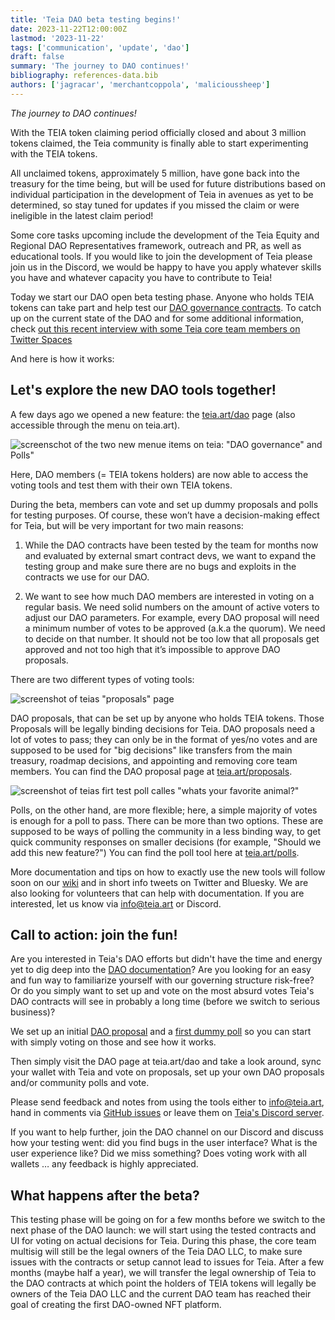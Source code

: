```yaml
---
title: 'Teia DAO beta testing begins!'
date: 2023-11-22T12:00:00Z
lastmod: '2023-11-22'
tags: ['communication', 'update', 'dao']
draft: false
summary: 'The journey to DAO continues!'
bibliography: references-data.bib
authors: ['jagracar', 'merchantcoppola', 'malicioussheep']
---
```






_The journey to DAO continues!_

With the TEIA token claiming period officially closed and about 3 million tokens claimed, the Teia community is finally able to start experimenting with the TEIA tokens. 

All unclaimed tokens, approximately 5 million, have gone back into the treasury for the time being, but will be used for future distributions based on individual participation in the development of Teia in avenues as yet to be determined, so stay tuned for updates if you missed the claim or were ineligible in the latest claim period!

Some core tasks upcoming include the development of the Teia Equity and Regional DAO Representatives framework, outreach and PR, as well as educational tools. If you would like to join the development of Teia  please join us in the Discord, we would be happy to have you apply whatever skills you have and whatever capacity you have to contribute to Teia!

Today we start our DAO open beta testing phase. Anyone who holds TEIA tokens can take part and help test our [DAO governance contracts](https://github.com/teia-community/teia-docs/wiki/Governance-on-Teia). To catch up on the current state of the DAO and for some additional information, check [out this recent interview with some Teia core team members on Twitter Spaces](https://twitter.com/i/spaces/1YpKkwXeYLAKj?s=20)

And here is how it works:
                                                                                                                                                                      
## Let's explore the new DAO tools together!                                                              

A few days ago we opened a new feature: the [teia.art/dao](https://teia.art/dao) page (also accessible through the menu on teia.art).

![screenschot of the two new menue items on teia: "DAO governance" and Polls"](https://github.com/teia-community/teia-blog/assets/97635650/7a8c36dc-5a9a-4383-bfae-0f34561fcc0e)

Here, DAO members (= TEIA tokens holders) are now able to access the voting tools and test them with their own TEIA tokens.
 
During the beta, members can vote and set up dummy proposals and polls for testing purposes. Of course, these won’t have a decision-making effect for Teia, but will be very important for two main reasons:

1) While the DAO contracts have been tested by the team for months now and evaluated by external smart contract devs, we want to expand the testing group and make sure there are no bugs and exploits in the contracts we use for our DAO.

2) We want to see how much DAO members are interested in voting on a regular basis. We need solid numbers on the amount of active voters to adjust our DAO parameters. For example, every DAO proposal will need a minimum number of votes to be approved (a.k.a the quorum). We need to decide on that number. It should not be too low that all proposals get approved and not too high that it’s impossible to approve DAO proposals. 

There are two different types of voting tools: 

![screenshot of teias "proposals" page](https://github.com/teia-community/teia-blog/assets/97635650/62cc1311-8033-4323-a6e8-8579e565a563)

DAO proposals, that can be set up by anyone who holds TEIA tokens. Those Proposals will be legally binding decisions for Teia. DAO proposals need a lot of votes to pass; they can only be in the format of yes/no votes and are supposed to be used for "big decisions" like transfers from the main treasury, roadmap decisions, and appointing and removing core team members. You can find the DAO proposal page at [teia.art/proposals](https://teia.art/dao/proposals).

![screenshot of teias firt test poll calles "whats your favorite animal?"](https://github.com/teia-community/teia-blog/assets/97635650/8d1dfe06-bdd2-4fa1-9aa8-bf0231ed8015)

Polls, on the other hand, are more flexible; here, a simple majority of votes is enough for a poll to pass. There can be more than two options. These are supposed to be ways of polling the community in a less binding way, to get quick community responses on smaller decisions (for example, "Should we add this new feature?") You can find the poll tool here at [teia.art/polls](https://teia.art/polls).

More documentation and tips on how to exactly use the new tools will follow soon on our [wiki](https://github.com/teia-community/teia-docs/wiki/) and in short info tweets on Twitter and Bluesky. We are also looking for volunteers that can help with documentation. If you are interested, let us know via info@teia.art or Discord.

## Call to action: join the fun!

Are you interested in Teia's DAO efforts but didn't have the time and energy yet to dig deep into the [DAO documentation](https://github.com/teia-community/teia-docs/wiki/Governance-on-Teia)? Are you looking for an easy and fun way to familiarize yourself with our governing structure risk-free? Or do you simply want to set up and vote on the most absurd votes Teia's DAO contracts will see in probably a long time (before we switch to serious business)?

We set up an initial [DAO proposal](https://teia.art/dao/proposals) and a [first dummy poll](https://teia.art/polls) so you can start with simply voting on those and see how it works.

Then simply visit the DAO page at teia.art/dao and take a look around, sync your wallet with Teia and vote on proposals, set up your own DAO proposals and/or community polls and vote.

                                                                                                                                                                      
Please send feedback and notes from using the tools either to info@teia.art, hand in comments via  [GitHub issues](https://github.com/teia-community/teia-ui/issues) or leave them on [Teia's Discord server](https://discord.gg/AFfn4Ra9VS).

If you want to help further, join the DAO channel on our Discord and discuss how your testing went: did you find bugs in the user interface? What is the user experience like? Did we miss something? Does voting work with all wallets … any feedback is highly appreciated.

## What happens after the beta?

This testing phase will be going on for a few months before we switch to the next phase of the DAO launch: we will start using the tested contracts and UI for voting on actual decisions for Teia. During this phase, the core team multisig will still be the legal owners of the Teia DAO LLC, to make sure issues with the contracts or setup cannot lead to issues for Teia. After a few months (maybe half a year), we will transfer the legal ownership of Teia to the DAO contracts at which point the holders of TEIA tokens will legally be owners of the Teia DAO LLC and the current DAO team has reached their goal of creating the first DAO-owned NFT platform.
